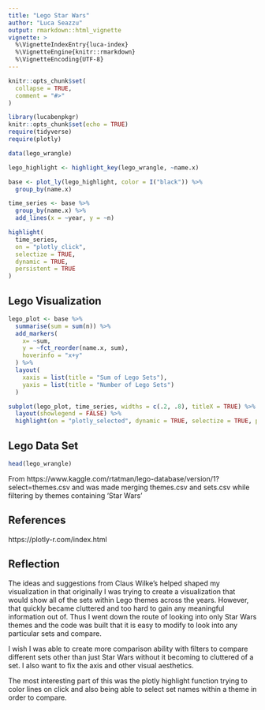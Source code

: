 ```yaml
---
title: "Lego Star Wars"
author: "Luca Seazzu"
output: rmarkdown::html_vignette
vignette: >
  %\VignetteIndexEntry{luca-index}
  %\VignetteEngine{knitr::rmarkdown}
  %\VignetteEncoding{UTF-8}
---
```


```r
knitr::opts_chunk$set(
  collapse = TRUE,
  comment = "#>"
)
```

```r
library(lucabenpkgr)
knitr::opts_chunk$set(echo = TRUE)
require(tidyverse)
require(plotly)
```

```r
data(lego_wrangle)
```

```r
lego_highlight <- highlight_key(lego_wrangle, ~name.x)

base <- plot_ly(lego_highlight, color = I("black")) %>%
  group_by(name.x)

time_series <- base %>%
  group_by(name.x) %>%
  add_lines(x = ~year, y = ~n)

highlight(
  time_series, 
  on = "plotly_click", 
  selectize = TRUE, 
  dynamic = TRUE, 
  persistent = TRUE
)

```

## Lego Visualization

```r
lego_plot <- base %>%
  summarise(sum = sum(n)) %>%
  add_markers(
    x= ~sum, 
    y = ~fct_reorder(name.x, sum),
    hoverinfo = "x+y"
  ) %>%
  layout(
    xaxis = list(title = "Sum of Lego Sets"),
    yaxis = list(title = "Number of Lego Sets")
  ) 

subplot(lego_plot, time_series, widths = c(.2, .8), titleX = TRUE) %>%
  layout(showlegend = FALSE) %>%
  highlight(on = "plotly_selected", dynamic = TRUE, selectize = TRUE, persistent = TRUE)
```

## Lego Data Set

```r
head(lego_wrangle)
```

From https://www.kaggle.com/rtatman/lego-database/version/1?select=themes.csv and was made merging themes.csv and sets.csv while filtering by themes containing 'Star Wars'

## References

https://plotly-r.com/index.html

## Reflection

The ideas and suggestions from Claus Wilke's helped shaped my visualization in that originally I was trying to create a visualization that would show all of the sets within Lego themes across the years. However, that quickly became cluttered and too hard to gain any meaningful information out of. Thus I went down the route of looking into only Star Wars themes and the code was built that it is easy to modify to look into any particular sets and compare.

I wish I was able to create more comparison ability with filters to compare different sets other than just Star Wars without it becoming to cluttered of a set. I also want to fix the axis and other visual aesthetics.

The most interesting part of this was the plotly highlight function trying to color lines on click and also being able to select set names within a theme in order to compare.
